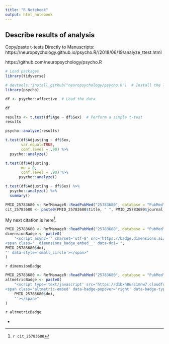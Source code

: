 ```yaml
---
title: "R Notebook"
output: html_notebook
---
```


## Describe results of analysis

Copy/paste t-tests Directly to Manuscripts: https://neuropsychology.github.io/psycho.R//2018/06/19/analyze_ttest.html

https://github.com/neuropsychology/psycho.R

    
```r
# Load packages
library(tidyverse)

# devtools::install_github("neuropsychology/psycho.R")  # Install the latest psycho version
library(psycho)

```

```r
df <- psycho::affective  # Load the data

df
```

```r

results <- t.test(df$Age ~ df$Sex)  # Perform a simple t-test
results
```


```r
psycho::analyze(results)

```


```r
t.test(df$Adjusting ~ df$Sex,
       var.equal=TRUE, 
       conf.level = .90) %>% 
  psycho::analyze()
```

```r

t.test(df$Adjusting, 
       mu = 0,
       conf.level = .90) %>% 
      psycho::analyze()

```

```r

t.test(df$Adjusting ~ df$Sex) %>% 
  psycho::analyze() %>% 
  summary()

```



```r
PMID_25783680 <- RefManageR::ReadPubMed("25783680", database = "PubMed")
cit_25783680 <- paste0(PMID_25783680$title, " ", PMID_25783680$journal, " ", "PMID: https://www.ncbi.nlm.nih.gov/pubmed/?term=", PMID_25783680$eprint, " ", "doi: https://doi.org/", PMID_25783680$doi)
```

My next citation is here^[`r cit_25783680`].


```r
PMID_25783680 <- RefManageR::ReadPubMed("25783680", database = "PubMed")
dimensionBadge <- paste0(
    "<script async='' charset='utf-8' src='https://badge.dimensions.ai/badge.js'></script>
<span class='__dimensions_badge_embed__' data-doi='",
PMID_25783680$doi,
"' data-style='small_circle'></span>"
)
```

`r dimensionBadge`


```r
PMID_25783680 <- RefManageR::ReadPubMed("25783680", database = "PubMed")
altmetricBadge <- paste0(
    "<script type='text/javascript' src='https://d1bxh8uas1mnw7.cloudfront.net/assets/embed.js'></script>
<span class='altmetric-embed' data-badge-popover='right' data-badge-type='donut' data-doi='",
    PMID_25783680$doi,
    "'></span>"
)

```


`r altmetricBadge`


- 











